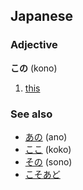== Japanese ==                             
===Adjective===
'''この''' (kono)

# [[this]]

===See also===
*[[あの]] (ano)
*[[ここ]] (koko)
*[[その]] (sono)
*[[こそあど]]